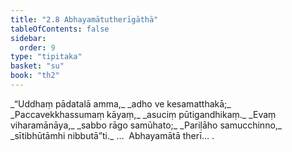 ```yaml
---
title: "2.8 Abhayamātutherīgāthā"
tableOfContents: false
sidebar:
  order: 9
type: "tipitaka"
basket: "su"
book: "th2"
---
```



<DynamicBreadcrumb />

<Division number="33" book="th2" bookNo="19" page="382">

<Paragraph number="60" type="verses" book="th2">
_“Uddhaṃ pādatalā amma,_  
_adho ve kesamatthakā;_  
_Paccavekkhassumaṃ kāyaṃ,_  
_asuciṃ pūtigandhikaṃ._  

</Paragraph>

</Division>
<Division number="34" book="th2" bookNo="19" page="383">

<Paragraph number="61" type="verses" book="th2">
_Evaṃ viharamānāya,_  
_sabbo rāgo samūhato;_  
_Pariḷāho samucchinno,_  
_sītibhūtāmhi nibbutā”ti._  


</Paragraph>
</Division>

<Paragraph number="62" type="center" book="th2">
…  Abhayamātā therī… .
</Paragraph>
